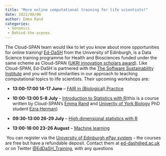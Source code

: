 ```yaml
---
title: "More online computational training for life scientists!"
date: 2022/08/06
author: Emma Rand
categories:
 - Genomics
 - Behind-the-scenes
---
```


The Cloud-SPAN team would like to let you know about more opportunities for online training! [Ed-DaSH](https://edcarp.github.io/Ed-DaSH/) from the University of Edinburgh, is a Data Science training programme for Health and Biosciences funded under the same scheme as Cloud-SPAN ([UKRI innovation scholars award](https://www.ukri.org/news/initiatives-boost-health-and-bioscience-skills-and-industry/)). Like Cloud-SPAN, Ed-DaSH is partnered with the [The Software Sustainability Institute](https://software.ac.uk/) and you will find similarities in our approach to teaching computational topics to life scientists. Their upcoming workshops are:

-   **13:00-17:00 14-17 June** – [FAIR in (Biological) Practice](https://edcarp.github.io/2022-06-14_ed-dash_fair-bio-practice/)

-   **10:00-13:00 5-8 July** – [Introduction to Statistics with R](https://edcarp.github.io/2022-07-05_ed-dash_intro-statistics/)(this is a course written by Cloud-SPAN's [Emma Rand](https://github.com/3mmaRand) and [Univerity of York Biology](https://www.york.ac.uk/biology/) PhD student [Ezra Herman](https://github.com/ezhermanhttps://github.com/ezherman))

-   **09:30-13:00 26-29 July** – [High dimensional statistics with R](https://edcarp.github.io/2022-07-26_ed-dash_high-dim-stats/)

-   **13:00-16:00 23-26 August** – [Machine learning](https://edcarp.github.io/2022-08-23_ed-dash_machine_learning/)

 You can register via the [University of Edinburgh ePay system](https://www.epay.ed.ac.uk/conferences-and-events/college-of-medicine-and-veterinary-medicine/school-of-molecular-genetic-and-population-health-sciences/igc) - the courses are free but have a refundable deposit. Contact them at [ed-dash\@ed.ac.uk]{.underline} or on Twitter [\@EdDaSH_Training]{.underline}, with any questions